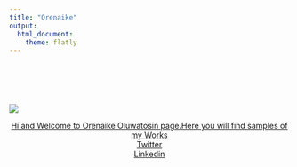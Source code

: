 ```yaml
---
title: "Orenaike"
output: 
  html_document:
    theme: flatly
---
```


<style type="text/css">
.title {
  display: none;
}

#getting-started img {
  margin-right: 10px;
}

</style>

<div class="row" style="padding-top: 30px;">
<div class="col-sm-6">

<br>

</div>
<!-- <div class="col-sm-6"> -->

</a>
</div>

<a href = "https://github.com/Otomisin?tab=repositories">
![](images/WelcomePage.png)

<center> Hi and Welcome to Orenaike Oluwatosin page.Here you will find samples of my Works</center>
<center>Twitter</center>
<center>Linkedin</center>



